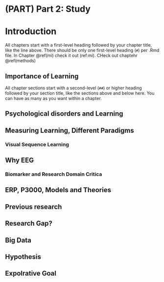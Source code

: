 # (PART) Part 2: Study {-}
# Introduction {#Intro}

All chapters start with a first-level heading followed by your chapter title, like the line above. There should be only one first-level heading (`#`) per .Rmd file.
In Chapter \@ref(mi) check it out (ref:mi).
CHeck out chaptehr \@ref(methods)

## Importance of Learning

All chapter sections start with a second-level (`##`) or higher heading followed by your section title, like the sections above and below here. You can have as many as you want within a chapter.

## Psychological disorders and Learning

## Measuring Learning, Different Paradigms 

### Visual Sequence Learning 

## Why EEG 

### Biomarker and Research Domain Critica 

## ERP, P3000, Models and Theories

## Previous research
## Research Gap? 
## Big Data 
## Hypothesis 
## Expolrative Goal 

